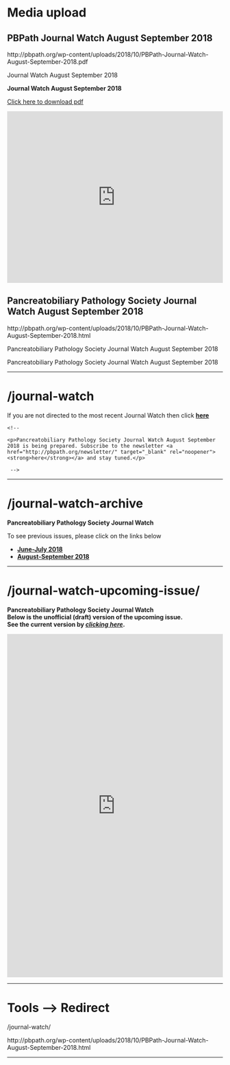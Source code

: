# Media upload

## PBPath Journal Watch August September 2018

http://pbpath.org/wp-content/uploads/2018/10/PBPath-Journal-Watch-August-September-2018.pdf

Journal Watch August September 2018

<strong>Journal Watch August September 2018</strong>

<a href="http://pbpath.org/wp-content/uploads/2018/10/PBPath-Journal-Watch-August-September-2018.pdf">Click here to download pdf</a>


<iframe src="http://pbpath.org/wp-content/uploads/2018/10/PBPath-Journal-Watch-August-September-2018.pdf" style="width: 100%; height: 400px; border: none;"></iframe>


## Pancreatobiliary Pathology Society Journal Watch August September 2018

http://pbpath.org/wp-content/uploads/2018/10/PBPath-Journal-Watch-August-September-2018.html

Pancreatobiliary Pathology Society Journal Watch August September 2018

Pancreatobiliary Pathology Society Journal Watch August September 2018

---

# /journal-watch


<p>If you are not directed to the most recent Journal Watch then click <a href="http://pbpath.org/wp-content/uploads/2018/10/PBPath-Journal-Watch-August-September-2018.html"><strong>here</strong></a></p>


```
<!-- 

<p>Pancreatobiliary Pathology Society Journal Watch August September 2018 is being prepared. Subscribe to the newsletter <a href="http://pbpath.org/newsletter/" target="_blank" rel="noopener"><strong>here</strong></a> and stay tuned.</p>

 -->
```

---

# /journal-watch-archive



<p><strong>Pancreatobiliary Pathology Society Journal Watch</strong></p>
<p>To see previous issues, please click on the links below</p>
<ul>
	<li><a href="http://pbpath.org/pbpath-journal-watch-june-july-2018/"><strong>June-July 2018</strong></a></li>
	<li><a href="http://pbpath.org/pbpath-journal-watch-august-september-2018/"><strong>August-September 2018</strong></a></li>
</ul>


---


# /journal-watch-upcoming-issue/ 


<p><strong>Pancreatobiliary Pathology Society Journal Watch</strong><br />
<strong>Below is the unofficial (draft) version of the upcoming issue. <br />
See the current version by <a href="http://pbpath.org/journal-watch/"><em>clicking here</em></a>.</strong></p>
<p><iframe src="https://sbalci.github.io/JournalWatchPBPath/PBPath-Journal-Watch-October-November-2018.nb.html" name="frame1" width="100%" height="800px" frameborder="no" scrolling="auto" align="center"></iframe></p>

---

# Tools --> Redirect

/journal-watch/

http://pbpath.org/wp-content/uploads/2018/10/PBPath-Journal-Watch-August-September-2018.html

---


